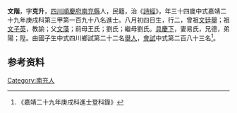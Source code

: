 {{明清人物信息框
| 姓名 = 文階
| 原名 =
| 圖片名稱= 
| 圖片大小 =
| 圖片說明 = 
| 最高職務 =
| 國家 = 大明 
| 爵位 =
| 籍貫 = [[四川|四川]][[順慶府|順慶府]][[南充縣|南充縣]]
| 族裔 = 
| 字號 = 
| 諡號 =
| 出生日期 = 八月初四日
| 出生地點 = 
| 逝世日期 = 卒年不詳 
| 逝世地點 =
| 墓葬 =
| 配偶 = 易氏
| 親屬 = 曾祖[[文廷舉|文廷舉]]，祖[[文子英|文子英]]，父[[文藻|文藻]]，前母王氏；劉氏；繼母劉氏
| 出身 =
* 嘉靖二十九年庚戌科同進士出身
| 經歷 =
| 著作 = 
}}
'''文階'''{{BD|1517年||？年||}}，字'''克升'''，[[四川|四川]][[順慶府|順慶府]][[南充縣|南充縣]]人，民籍，治《[[詩經|詩經]]》，年三十四歲中式嘉靖二十九年庚戌科第三甲第一百九十八名進士。八月初四日生，行二，曾祖[[文廷舉|文廷舉]]；祖[[文子英|文子英]]，教諭；父[[文藻|文藻]]；前母王氏；劉氏；繼母劉氏。[[具慶下|具慶下]]，妻易氏，兄德，弟陽；陞。由國子生中式四川鄉試第二十二名[[舉人|舉人]]，[[會試|會試]]中式第二百八十三名<ref>《嘉靖二十九年庚戌科進士登科錄》</ref>。

== 参考资料 ==
{{reflist}}

{{嘉靖二十九年庚戌科殿试金榜}}

{{Authority control}}
{{DEFAULTSORT:}}
[[Category:南充人|Category:南充人]]


{{明朝人物小作品}}